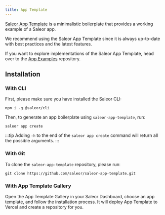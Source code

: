 ```yaml
---
title: App Template
---
```


[Saleor App Template](https://github.com/saleor/saleor-app-template) is a minimalistic boilerplate that provides a working example of a Saleor app.

We recommend using the Saleor App Template since it is always up-to-date with best practices and the latest features.

If you want to explore implementations of the Saleor App Template, head over to the [App Examples](https://github.com/saleor/app-examples/tree/main/examples) repository.

## Installation

### With CLI

First, please make sure you have installed the Saleor CLI:

```shell
npm i -g @saleor/cli
```

Then, to generate an app boilerplate using `saleor-app-template`, run:

```shell
saleor app create
```

:::tip
Adding `-h` to the end of the `saleor app create` command will return all the possible arguments.
:::

### With Git

To clone the `saleor-app-template` repository, please run:

```shell
git clone https://github.com/saleor/saleor-app-template.git
```

### With App Template Gallery

Open the App Template Gallery in your Saleor Dashboard, choose an app template, and follow the installation process. It will deploy App Template to Vercel and create a repository for you.
